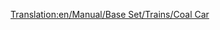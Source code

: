 [[Translation:en/Manual/Base Set/Trains/Coal Car]]
{{en/Trains Carriages new|NormalCost=£1,375 ($2,750)
|NormalWeight=18 / 48 t
|Picture= [[File:en/Coaltruck.png]]
|NormalCapacity=30 tonnes of coal
|MonoCost=£1,375 ($2,750)
|MonoWeight=18 / 53 t
|MonoCapacity=35 tonnes of coal
|MagCost=£1,375 ($2,750)
|MagWeight=18 / 55 t
|MagCapacity=37 tonnes of coal
|Description=[[en/Manual/Base Set/Trains/Coal Car]] can haul [[en/Manual/Base Set/Cargos/Coal]]. This wagon is available in [[en/Manual/Climates#Temperate | Temperate]] and [[en/Manual/Climates#Sub-arctic | Sub-Arctic]] climates.
}}